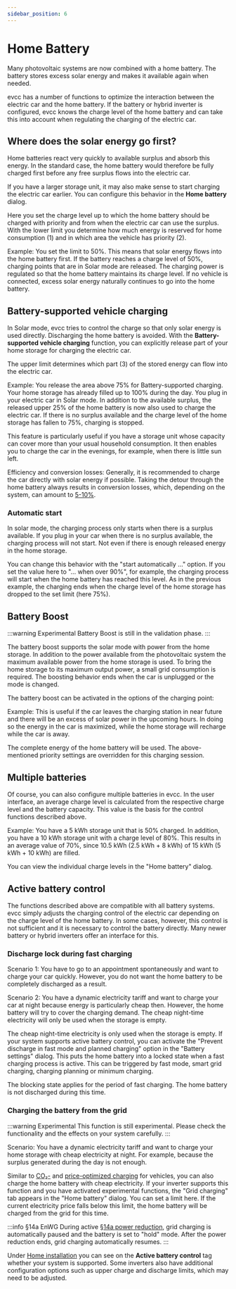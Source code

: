 ```yaml
---
sidebar_position: 6
---
```



# Home Battery

Many photovoltaic systems are now combined with a home battery.
The battery stores excess solar energy and makes it available again when needed.

evcc has a number of functions to optimize the interaction between the electric car and the home battery.
If the battery or hybrid inverter is configured, evcc knows the charge level of the home battery and can take this into account when regulating the charging of the electric car.

## Where does the solar energy go first?

Home batteries react very quickly to available surplus and absorb this energy.
In the standard case, the home battery would therefore be fully charged first before any free surplus flows into the electric car.

If you have a larger storage unit, it may also make sense to start charging the electric car earlier.
You can configure this behavior in the **Home battery** dialog.

<Screenshot
  name="features/screenshots/battery-navigation"
  caption="Screenshot of Home navigation."
/>

Here you set the charge level up to which the home battery should be charged with priority and from when the electric car can use the surplus.
With the lower limit you determine how much energy is reserved for home consumption (1) and in which area the vehicle has priority (2).

<Screenshot
  name="features/screenshots/battery-priority"
  caption="Priority Home and Car"
/>

Example: You set the limit to 50%. This means that solar energy flows into the home battery first.
If the battery reaches a charge level of 50%, charging points that are in Solar mode are released.
The charging power is regulated so that the home battery maintains its charge level.
If no vehicle is connected, excess solar energy naturally continues to go into the home battery.

## Battery-supported vehicle charging

In Solar mode, evcc tries to control the charge so that only solar energy is used directly.
Discharging the home battery is avoided.
With the **Battery-supported vehicle charging** function, you can explicitly release part of your home storage for charging the electric car.

The upper limit determines which part (3) of the stored energy can flow into the electric car.

<Screenshot
  name="features/screenshots/battery-buffer"
  caption="Battery-supported vehicle charging"
/>

Example: You release the area above 75% for Battery-supported charging.
Your home storage has already filled up to 100% during the day.
You plug in your electric car in Solar mode.
In addition to the available surplus, the released upper 25% of the home battery is now also used to charge the electric car.
If there is no surplus available and the charge level of the home storage has fallen to 75%, charging is stopped.

This feature is particularly useful if you have a storage unit whose capacity can cover more than your usual household consumption.
It then enables you to charge the car in the evenings, for example, when there is little sun left.

Efficiency and conversion losses: Generally, it is recommended to charge the car directly with solar energy if possible. 
Taking the detour through the home battery always results in conversion losses, which, depending on the system, can amount to [5-10%](https://solar.htw-berlin.de/studien/stromspeicher-inspektion-2024/).

### Automatic start

In solar mode, the charging process only starts when there is a surplus available.
If you plug in your car when there is no surplus available, the charging process will not start.
Not even if there is enough released energy in the home storage.

You can change this behavior with the "start automatically ..." option.
If you set the value here to "... when over 90%", for example, the charging process will start when the home battery has reached this level.
As in the previous example, the charging ends when the charge level of the home storage has dropped to the set limit (here 75%).

<Screenshot
  name="features/screenshots/battery-bufferstart"
  caption="Automatic Start"
/>

## Battery Boost

:::warning Experimental
Battery Boost is still in the validation phase.
:::

The battery boost supports the solar mode with power from the home storage.
In addition to the power available from the photovoltaic system the maximum available power from the home storage is used. 
To bring the home storage to its maximum output power, a small grid consumption is required.
The boosting behavior ends when the car is unplugged or the mode is changed.

The battery boost can be activated in the options of the charging point:

<Screenshot
  name="features/screenshots/battery-boost"
  caption="Activate Battery Boost"
/>

Example:
This is useful if the car leaves the charging station in near future and there will be an excess of solar power in the upcoming hours. 
In doing so the energy in the car is maximized, while the home storage will recharge while the car is away.

The complete energy of the home battery will be used.
The above-mentioned priority settings are overridden for this charging session.

## Multiple batteries

Of course, you can also configure multiple batteries in evcc.
In the user interface, an average charge level is calculated from the respective charge level and the battery capacity.
This value is the basis for the control functions described above.

Example: You have a 5 kWh storage unit that is 50% charged. In addition, you have a 10 kWh storage unit with a charge level of 80%.
This results in an average value of 70%, since 10.5 kWh (2.5 kWh + 8 kWh) of 15 kWh (5 kWh + 10 kWh) are filled.

You can view the individual charge levels in the "Home battery" dialog.

## Active battery control

The functions described above are compatible with all battery systems.
evcc simply adjusts the charging control of the electric car depending on the charge level of the home battery.
In some cases, however, this control is not sufficient and it is necessary to control the battery directly.
Many newer battery or hybrid inverters offer an interface for this.

### Discharge lock during fast charging

Scenario 1: You have to go to an appointment spontaneously and want to charge your car quickly.
However, you do not want the home battery to be completely discharged as a result.

Scenario 2: You have a dynamic electricity tariff and want to charge your car at night because energy is particularly cheap then.
However, the home battery will try to cover the charging demand.
The cheap night-time electricity will only be used when the storage is empty.

The cheap night-time electricity is only used when the storage is empty.
If your system supports active battery control, you can activate the "Prevent discharge in fast mode and planned charging" option in the "Battery settings" dialog.
This puts the home battery into a locked state when a fast charging process is active. This can be triggered by fast mode, smart grid charging, charging planning or minimum charging.

The blocking state applies for the period of fast charging.
The home battery is not discharged during this time.

### Charging the battery from the grid

:::warning Experimental
This function is still experimental. Please check the functionality and the effects on your system carefully.
:::

Scenario: You have a dynamic electricity tariff and want to charge your home storage with cheap electricity at night.
For example, because the surplus generated during the day is not enough.

<Screenshot
  name="features/screenshots/battery-grid-charging"
  caption="Home battery dialog for mains charging"
/>

Similar to [CO₂-](./co2) and [price-optimized charging](./dynamic-prices) for vehicles, you can also charge the home battery with cheap electricity.
If your inverter supports this function and you have activated experimental functions, the "Grid charging" tab appears in the "Home battery" dialog.
You can set a limit here.
If the current electricity price falls below this limit, the home battery will be charged from the grid for this time.

:::info §14a EnWG
During active [§14a power reduction](./14a-enwg-steuve), grid charging is automatically paused and the battery is set to "hold" mode.
After the power reduction ends, grid charging automatically resumes.
:::

Under [Home installation](../devices/meters) you can see on the **Active battery control** tag whether your system is supported.
Some inverters also have additional configuration options such as upper charge and discharge limits, which may need to be adjusted.
